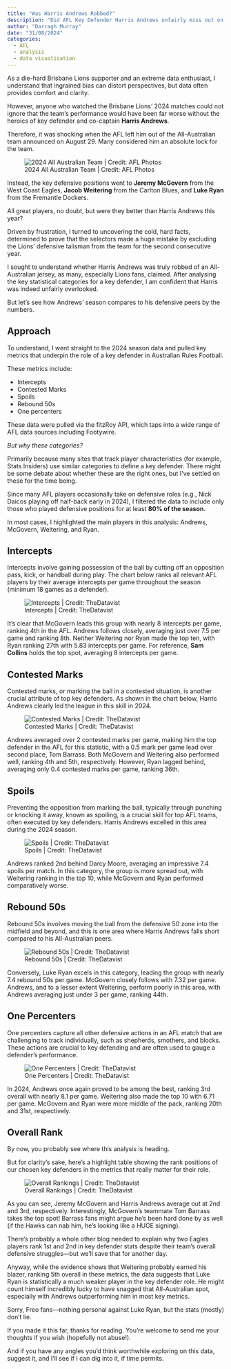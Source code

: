 ```yaml
---
title: "Was Harris Andrews Robbed?"
description: "Did AFL Key Defender Harris Andrews unfairly miss out on an All Australian jacket in 2024?"
author: "Darragh Murray"
date: "31/08/2024"
categories:
  - AFL
  - analysis
  - data visualisation
---
```


As a die-hard Brisbane Lions supporter and an extreme data enthusiast, I understand that ingrained bias can distort perspectives, but data often provides comfort and clarity.

However, anyone who watched the Brisbane Lions' 2024 matches could not ignore that the team's performance would have been far worse without the heroics of key defender and co-captain **Harris Andrews**.

Therefore, it was shocking when the AFL left him out of the All-Australian team announced on August 29. Many considered him an absolute lock for the team.

![2024 All Australian Team | Credit: AFL Photos](afl_all_australian_2024.png)

Instead, the key defensive positions went to **Jeremy McGovern** from the West Coast Eagles, **Jacob Weitering** from the Carlton Blues, and **Luke Ryan** from the Fremantle Dockers.

All great players, no doubt, but were they better than Harris Andrews this year?

Driven by frustration, I turned to uncovering the cold, hard facts, determined to prove that the selectors made a huge mistake by excluding the Lions' defensive talisman from the team for the second consecutive year.

I sought to understand whether Harris Andrews was truly robbed of an All-Australian jersey, as many, especially Lions fans, claimed. After analysing the key statistical categories for a key defender, I am confident that Harris was indeed unfairly overlooked.

But let’s see how Andrews’ season compares to his defensive peers by the numbers.

## Approach

To understand, I went straight to the 2024 season data and pulled key metrics that underpin the role of a key defender in Australian Rules Football.

These metrics include:

* Intercepts
* Contested Marks
* Spoils
* Rebound 50s
* One percenters

These data were pulled via the fitzRoy API, which taps into a wide range of AFL data sources including Footywire.

*But why these categories?* 

Primarily because many sites that track player characteristics (for example, Stats Insiders) use similar categories to define a key defender. There might be some debate about whether these are the right ones, but I've settled on these for the time being.

Since many AFL players occasionally take on defensive roles (e.g., Nick Daicos playing off half-back early in 2024), I filtered the data to include only those who played defensive positions for at least **80% of the season**.

In most cases, I highlighted the main players in this analysis: Andrews, McGovern, Weitering, and Ryan.

## Intercepts

Intercepts involve gaining possession of the ball by cutting off an opposition pass, kick, or handball during play. The chart below ranks all relevant AFL players by their average intercepts per game throughout the season (minimum 18 games as a defender).

![Intercepts | Credit: TheDatavist](intercepts.png)

It’s clear that McGovern leads this group with nearly 8 intercepts per game, ranking 4th in the AFL. Andrews follows closely, averaging just over 7.5 per game and ranking 8th. Neither Weitering nor Ryan made the top ten, with Ryan ranking 27th with 5.83 intercepts per game. For reference, **Sam Collins** holds the top spot, averaging 8 intercepts per game.

## Contested Marks

Contested marks, or marking the ball in a contested situation, is another crucial attribute of top key defenders. As shown in the chart below, Harris Andrews clearly led the league in this skill in 2024.

![Contested Marks | Credit: TheDatavist](contested_marks.png)

Andrews averaged over 2 contested marks per game, making him the top defender in the AFL for this statistic, with a 0.5 mark per game lead over second place, Tom Barrass. Both McGovern and Weitering also performed well, ranking 4th and 5th, respectively. However, Ryan lagged behind, averaging only 0.4 contested marks per game, ranking 36th.

## Spoils

Preventing the opposition from marking the ball, typically through punching or knocking it away, known as spoiling, is a crucial skill for top AFL teams, often executed by key defenders. Harris Andrews excelled in this area during the 2024 season.

![Spoils | Credit: TheDatavist](spoils.png)

Andrews ranked 2nd behind Darcy Moore, averaging an impressive 7.4 spoils per match. In this category, the group is more spread out, with Weitering ranking in the top 10, while McGovern and Ryan performed comparatively worse.

## Rebound 50s

Rebound 50s involves moving the ball from the defensive 50 zone into the midfield and beyond, and this is one area where Harris Andrews falls short compared to his All-Australian peers.

![Rebound 50s | Credit: TheDatavist](rebound_50s.png)

Conversely, Luke Ryan excels in this category, leading the group with nearly 7.4 rebound 50s per game. McGovern closely follows with 7.32 per game. Andrews, and to a lesser extent Weitering, perform poorly in this area, with Andrews averaging just under 3 per game, ranking 44th.

## One Percenters

One percenters capture all other defensive actions in an AFL match that are challenging to track individually, such as shepherds, smothers, and blocks. These actions are crucial to key defending and are often used to gauge a defender's performance.

![One Percenters | Credit: TheDatavist](one_percenters.png)

In 2024, Andrews once again proved to be among the best, ranking 3rd overall with nearly 8.1 per game. Weitering also made the top 10 with 6.71 per game. McGovern and Ryan were more middle of the pack, ranking 20th and 31st, respectively.

## Overall Rank

By now, you probably see where this analysis is heading.

But for clarity's sake, here’s a highlight table showing the rank positions of our chosen key defenders in the metrics that really matter for their role.

![Overall Rankings | Credit: TheDatavist](overall.png)


As you can see, Jeremy McGovern and Harris Andrews average out at 2nd and 3rd, respectively. Interestingly, McGovern’s teammate Tom Barrass takes the top spot! Barrass fans might argue he’s been hard done by as well (if the Hawks can nab him, he's looking like a HUGE signing).

There’s probably a whole other blog needed to explain why two Eagles players rank 1st and 2nd in key defender stats despite their team’s overall defensive struggles—but we’ll save that for another day.

Anyway, while the evidence shows that Weitering probably earned his blazer, ranking 5th overall in these metrics, the data suggests that Luke Ryan is statistically a much weaker player in the key defender role. He might count himself incredibly lucky to have snagged that All-Australian spot, especially with Andrews outperforming him in most key metrics.

Sorry, Freo fans—nothing personal against Luke Ryan, but the stats (mostly) don’t lie.

If you made it this far, thanks for reading. You're welcome to send me your thoughts if you wish (hopefully not abuse!). 

And if you have any angles you'd think worthwhile exploring on this data, suggest it, and I'll see if I can dig into it, if time permits. 